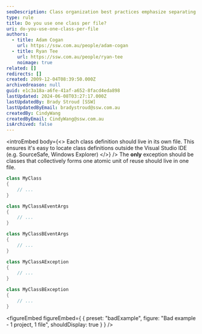 ```yaml
---
seoDescription: Class organization best practices emphasize separating each class into its own file, except when multiple classes form a cohesive unit.
type: rule
title: Do you use one class per file?
uri: do-you-use-one-class-per-file
authors:
  - title: Adam Cogan
    url: https://ssw.com.au/people/adam-cogan
  - title: Ryan Tee
    url: https://ssw.com.au/people/ryan-tee
    noimage: true
related: []
redirects: []
created: 2009-12-04T08:39:50.000Z
archivedreason: null
guid: e1c3a18a-a6fe-41af-a652-8facd4eda898
lastUpdated: 2024-06-08T03:27:17.000Z
lastUpdatedBy: Brady Stroud [SSW]
lastUpdatedByEmail: bradystroud@ssw.com.au
createdBy: CindyWang
createdByEmail: CindyWang@ssw.com.au
isArchived: false
---
```


<introEmbed
  body={<>
Each class definition should live in its own file. This ensures it's easy to locate class definitions outside the Visual Studio IDE (e.g. SourceSafe, Windows Explorer)
  </>}
/>
The **only** exception should be classes that collectively forms one atomic unit of reuse should live in one file.

```cs
class MyClass
{
    // ...
}

class MyClassAEventArgs
{
    // ...
}

class MyClassBEventArgs
{
    // ...
}

class MyClassAException
{
    // ...
}

class MyClassBException
{
    // ...
}
```

<figureEmbed figureEmbed={ {
  preset: "badExample",
  figure: "Bad example - 1 project, 1 file",
  shouldDisplay: true
} } />
